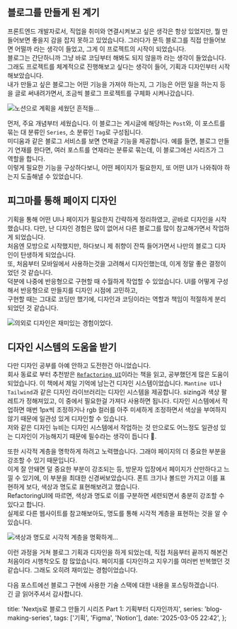 ## 블로그를 만들게 된 계기

프론트엔드 개발자로서, 직업을 취미와 연결시켜보고 싶은 생각은 항상 있었지만, 뭘 만들어보면 좋을지 감을 잡지 못하고 있었습니다.
그러다가 문득 블로그를 직접 만들어보면 어떨까 라는 생각이 들었고, 그게 이 프로젝트의 시작이 되었습니다.  
블로그는 간단하니까 그냥 바로 코딩부터 해봐도 되지 않을까 라는 생각이 들었습니다. 그래도 프로젝트를 체계적으로 진행해보고 싶다는 생각이 들어, 기획과 디자인부터 시작해보았습니다.  
내가 만들고 싶은 블로그는 어떤 기능을 가져야 하는지, 그 기능은 어떤 일을 하는지 등을 글로 써내려가면서, 조금씩 블로그 프로젝트를 구체화 시켜나갔습니다.

![노션으로 계획을 세웠던 흔적들...](../../../../../../../../images/6592c0a768f31da899ab56e88bdd2ab417ecb33b3d05759dc07006218341312c.png)

먼저, 주요 개념부터 세웠습니다. 이 블로그는 게시글에 해당하는 `Post`와, 이 포스트를 묶는 대 분류인 `Series`, 소 분류인 `Tag`로 구성됩니다.  
미디움과 같은 블로그 서비스를 보면 연재글 기능을 제공합니다. 예를 들면, 블로그 만들기 연재를 한다면, 여러 포스트를 연재라는 분류로 묶는데, 이 블로그에선 시리즈가 그 역할을 합니다.  
이렇게 필요한 기능을 구상하다보니, 어떤 페이지가 필요한지, 또 어떤 UI가 나와줘야 하는지 도출해낼 수 있었습니다.

## 피그마를 통해 페이지 디자인

기획을 통해 어떤 UI나 페이지가 필요한지 간략하게 정리하였고, 곧바로 디자인을 시작했습니다.
다만, 난 디자인 경험은 많이 없어서 다른 블로그를 많이 참고해가면서 작업하게 되었습니다.  
처음엔 모방으로 시작했지만, 하다보니 제 취향이 잔뜩 들어가면서 나만의 블로그 디자인이 탄생하게 되었습니다.  
또, 처음부터 모바일에서 사용하는것을 고려해서 디자인했는데, 이게 정말 좋은 결정이었던 것 같습니다.  
덕분에 나중에 반응형으로 구현할 때 수월하게 작업할 수 있었습니다. UI를 어떻게 구성해서 반응형으로 만들지를 디자인 시점에 고민하고,  
구현할 때는 그대로 코딩만 했기에, 디자인과 코딩이라는 역할과 책임이 적절하게 분리되었던 것 같습니다.

![의외로 디자인은 재미있는 경험이었다.](../../../../../../../../images/e17a23780b6bf77348550e2f331c4ce316d20c0a330246d9795c6d8ae3753c34.png)

## 디자인 시스템의 도움을 받기

다만 디자인 공부를 아예 안하고 도전한건 아니었습니다.  
회사 동료로 부터 추천받은 [`Refactoring UI`](https://www.refactoringui.com)이라는 책을 읽고, 공부했던게 많은 도움이 되었습니다.
이 책에서 제일 기억에 남는건 디자인 시스템이었습니다. `Mantine UI`나 `Tailwind`과 같은 디자인 라이브러리는 디자인 시스템을 제공합니다.
sizing과 색상 팔레트가 정해져있고, 이 중에서 필요한걸 가져다 사용하면 됩니다.
디자인 시스템에서 작업하면 매번 1px씩 조정하거나 rgb 컬러를 아주 미세하게 조정하면서 색상을 부여하지 않기 때문에
일관성 있게 디자인할 수 있습니다.  
저와 같은 디자인 뉴비는 디자인 시스템에서 작업하는 것 만으로도 어느정도 일관성 있는 디자인이 가능해지기 때문에 필수라는 생각이 듭니다 🤣.

또한 시각적 계층을 명학하게 하려고 노력했습니다. 그래야 페이지의 더 중요한 부분을 강조할 수 있기 때문입니다.  
이게 잘 안돼면 덜 중요한 부분이 강조되는 등, 방문자 입장에서 페이지가 산만하다고 느낄 수 있기에, 이 부분을 최대한 신경써보았습니다.
폰트 크기나 볼드만 가지고 이를 표현하게 보다, 색상과 명도로 표현해보려고 했습니다.  
RefactoringUI에 따르면, 색상과 명도로 이를 구분하면 세련되면서 충분히 강조할 수 있다고 합니다.  
실제로 다른 웹사이트를 참고해보아도, 명도를 통해 시각적 계층을 표현하는 것을 알 수 있습니다.

![색상과 명도로 시각적 계층을 명확하게...](../../../../../../../../images/36e7085d4a8ac904b739ef6d33577580b71c626ddbd1f7addb853926731a47d5.png)

이런 과정을 거쳐 블로그 기획과 디자인을 하게 되었는데, 직접 처음부터 끝까지 해본건 처음이라 시행착오도 참 많았습니다.
페이지를 디자인하고 지우기를 여러번 반복했던 것 같습니다. 그래도 오히려 재미있는 경험이었습니다.

다음 포스트에선 블로그 구현에 사용한 기술 스택에 대한 내용을 포스팅하겠습니다.  
긴 글 읽어주셔서 감사합니다.

  title: 'Nextjs로 블로그 만들기 시리즈 Part 1: 기획부터 디자인까지',
  series: 'blog-making-series',
  tags: ['기획', 'Figma', 'Notion'],
  date: '2025-03-05 22:42',
};
